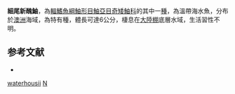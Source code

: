 {{Speciesbox
| taxon = Neopataecus waterhousii
| binomial_authority = [[Castelnau|Castelnau]], 1872
| status = NE
| status_system = IUCN3.1
| synonyms = *''Pataecus waterhousii'', <small>Castelnau, 1872</small>
}}
'''細尾新醜鮋'''，為[[輻鰭魚綱|輻鰭魚綱]][[鮋形目|鮋形目]][[鮋亞目|鮋亞目]][[奇矮鮋科|奇矮鮋科]]的其中一[[種|種]]，為溫帶海水魚，分布於[[澳洲|澳洲]]海域，為特有種，體長可達6公分，棲息在[[大陸棚|大陸棚]]底層水域，生活習性不明。

==参考文献==
*{{FishBase_species|genus=Neopataecus|species=waterhousii|year=2014|month=6}}

{{鮋形目小作品}}
{{Taxonbar}}
[[Category:新醜鮋屬|waterhousii]]
[[Category:1872年描述的魚類|N]]